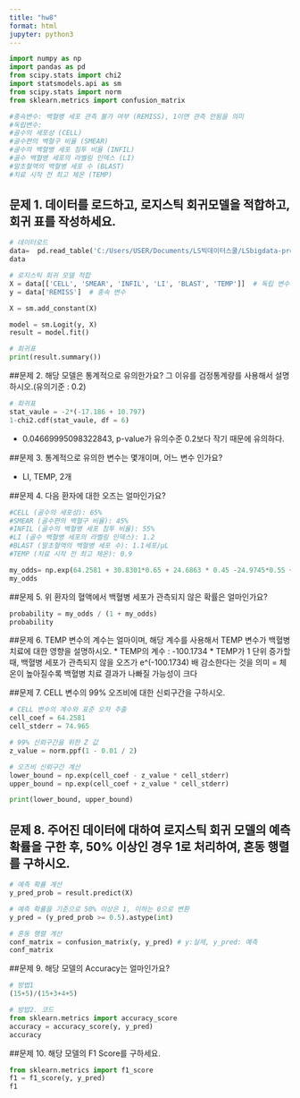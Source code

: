 ```yaml
---
title: "hw8"
format: html
jupyter: python3
---
```


```python
import numpy as np 
import pandas as pd
from scipy.stats import chi2
import statsmodels.api as sm
from scipy.stats import norm
from sklearn.metrics import confusion_matrix
```

```python
#종속변수: 백혈병 세포 관측 불가 여부 (REMISS), 1이면 관측 안됨을 의미
#독립변수:
#골수의 세포성 (CELL)
#골수편의 백혈구 비율 (SMEAR)
#골수의 백혈병 세포 침투 비율 (INFIL)
#골수 백혈병 세포의 라벨링 인덱스 (LI)
#말초혈액의 백혈병 세포 수 (BLAST)
#치료 시작 전 최고 체온 (TEMP)
```


## 문제 1. 데이터를 로드하고, 로지스틱 회귀모델을 적합하고, 회귀 표를 작성하세요.
```python
# 데이터로드
data=  pd.read_table('C:/Users/USER/Documents/LS빅데이터스쿨/LSbigdata-project1/data/leukemia_remission.txt', delimiter='\t')
data 
```

```python
# 로지스틱 회귀 모델 적합
X = data[['CELL', 'SMEAR', 'INFIL', 'LI', 'BLAST', 'TEMP']]  # 독립 변수
y = data['REMISS']  # 종속 변수 

X = sm.add_constant(X)

model = sm.Logit(y, X)
result = model.fit()

# 회귀표 
print(result.summary())
```


##문제 2. 해당 모델은 통계적으로 유의한가요? 그 이유를 검정통계량를 사용해서 설명하시오.(유의기준 : 0.2)
```python
# 회귀표 
stat_vaule = -2*(-17.186 + 10.797)
1-chi2.cdf(stat_vaule, df = 6)
```
* 0.04669995098322843, p-value가 유의수준 0.2보다 작기 때문에 유의하다.


##문제 3. 통계적으로 유의한 변수는 몇개이며, 어느 변수 인가요?

* LI, TEMP, 2개


##문제 4. 다음 환자에 대한 오즈는 얼마인가요?
```python
#CELL (골수의 세포성): 65%
#SMEAR (골수편의 백혈구 비율): 45%
#INFIL (골수의 백혈병 세포 침투 비율): 55%
#LI (골수 백혈병 세포의 라벨링 인덱스): 1.2
#BLAST (말초혈액의 백혈병 세포 수): 1.1세포/μL
#TEMP (치료 시작 전 최고 체온): 0.9
```

```python
my_odds= np.exp(64.2581 + 30.8301*0.65 + 24.6863 * 0.45 -24.9745*0.55 + 4.3605*1.2 + -0.0115*1.1 -100.1734*0.9)
my_odds
```


##문제 5. 위 환자의 혈액에서 백혈병 세포가 관측되지 않은 확률은 얼마인가요?
```python
probability = my_odds / (1 + my_odds)
probability
```

##문제 6. TEMP 변수의 계수는 얼마이며, 해당 계수를 사용해서 TEMP 변수가 백혈병 치료에 대한 영향을 설명하시오.
* TEMP의 계수 : -100.1734
* TEMP가 1 단위 증가할 때, 백혈병 세포가 관측되지 않을 오즈가 e^(-100.1734) 배 감소한다는 것을 의미 = 체온이 높아질수록 백혈병 치료 결과가 나빠질 가능성이 크다


##문제 7. CELL 변수의 99% 오즈비에 대한 신뢰구간을 구하시오.
```python
# CELL 변수의 계수와 표준 오차 추출
cell_coef = 64.2581
cell_stderr = 74.965

# 99% 신뢰구간을 위한 Z 값
z_value = norm.ppf(1 - 0.01 / 2)

# 오즈비 신뢰구간 계산
lower_bound = np.exp(cell_coef - z_value * cell_stderr)
upper_bound = np.exp(cell_coef + z_value * cell_stderr)

print(lower_bound, upper_bound)
```


## 문제 8. 주어진 데이터에 대하여 로지스틱 회귀 모델의 예측 확률을 구한 후, 50% 이상인 경우 1로 처리하여, 혼동 행렬를 구하시오.
```python
# 예측 확률 계산
y_pred_prob = result.predict(X)

# 예측 확률을 기준으로 50% 이상은 1, 이하는 0으로 변환
y_pred = (y_pred_prob >= 0.5).astype(int)

# 혼동 행렬 계산
conf_matrix = confusion_matrix(y, y_pred) # y:실제, y_pred: 예측
conf_matrix
```


##문제 9. 해당 모델의 Accuracy는 얼마인가요?
```python
# 방법1
(15+5)/(15+3+4+5)

# 방밥2. 코드
from sklearn.metrics import accuracy_score
accuracy = accuracy_score(y, y_pred)
accuracy
```


##문제 10. 해당 모델의 F1 Score를 구하세요.
```python
from sklearn.metrics import f1_score
f1 = f1_score(y, y_pred)
f1
```
